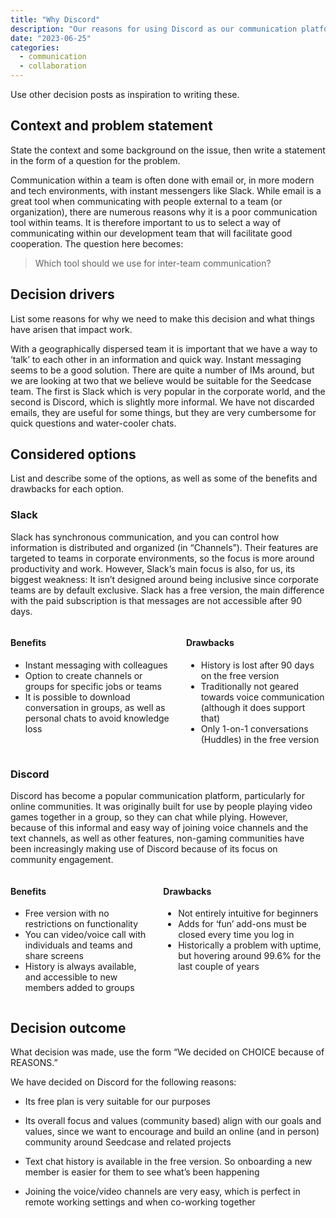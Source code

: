 ```yaml
---
title: "Why Discord"
description: "Our reasons for using Discord as our communication platform."
date: "2023-06-25"
categories:
  - communication
  - collaboration
---
```


::: content-hidden
Use other decision posts as inspiration to writing these.
:::

## Context and problem statement

::: content-hidden
State the context and some background on the issue, then write a
statement in the form of a question for the problem.
:::

Communication within a team is often done with email or, in more modern
and tech environments, with instant messengers like Slack. While email is a great tool
when communicating with people external to a team (or organization),
there are numerous reasons why it is a poor communication tool within
teams. It is therefore important to us to select a way of communicating
within our development team that will facilitate good cooperation. The
question here becomes:

> Which tool should we use for inter-team communication?

## Decision drivers

::: content-hidden
List some reasons for why we need to make this decision and what things
have arisen that impact work.
:::

With a geographically dispersed team it is important that we have a way
to 'talk' to each other in an information and quick way. Instant
messaging seems to be a good solution. There are quite a number of IMs
around, but we are looking at two that we believe would be suitable for
the Seedcase team. The first is Slack which is very popular in the
corporate world, and the second is Discord, which is slightly more
informal. We have not discarded emails, they are useful for some things,
but they are very cumbersome for quick questions and water-cooler chats.

## Considered options

::: content-hidden
List and describe some of the options, as well as some of the benefits
and drawbacks for each option.
:::

### Slack

Slack has synchronous communication, and you can control how information
is distributed and organized (in "Channels"). Their features are
targeted to teams in corporate environments, so the focus is more around
productivity and work. However, Slack's main focus is also, for us, its
biggest weakness: It isn't designed around being inclusive since
corporate teams are by default exclusive. Slack has a free version, the
main difference with the paid subscription is that messages are not
accessible after 90 days.

::: columns
::: column
#### Benefits

-   Instant messaging with colleagues
-   Option to create channels or groups for specific jobs or teams
-   It is possible to download conversation in groups, as well as
    personal chats to avoid knowledge loss
:::

::: column
#### Drawbacks

-   History is lost after 90 days on the free version
-   Traditionally not geared towards voice communication (although it
    does support that)
-   Only 1-on-1 conversations (Huddles) in the free version
:::
:::

### Discord

Discord has become a popular communication platform, particularly for
online communities. It was originally built for use by people playing
video games together in a group, so they can chat while plying. However,
because of this informal and easy way of joining voice channels and the
text channels, as well as other features, non-gaming communities have
been increasingly making use of Discord because of its focus on
community engagement.

::: columns
::: column
#### Benefits

-   Free version with no restrictions on functionality
-   You can video/voice call with individuals and teams and share
    screens
-   History is always available, and accessible to new members added to
    groups
:::

::: column
#### Drawbacks

-   Not entirely intuitive for beginners
-   Adds for 'fun' add-ons must be closed every time you log in
-   Historically a problem with uptime, but hovering around 99.6% for
    the last couple of years
:::
:::

## Decision outcome

::: content-hidden
What decision was made, use the form "We decided on CHOICE because of
REASONS."
:::

We have decided on Discord for the following reasons:

-   Its free plan is very suitable for our purposes

-   Its overall focus and values (community based) align with our goals
    and values, since we want to encourage and build an online (and in
    person) community around Seedcase and related projects

-   Text chat history is available in the free version. So onboarding a
    new member is easier for them to see what's been happening

-   Joining the voice/video channels are very easy, which is perfect in
    remote working settings and when co-working together
